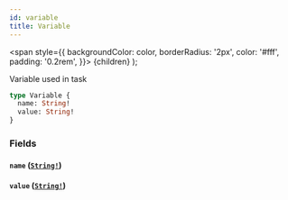 ```yaml
---
id: variable
title: Variable
---
```


<span
style={{
      backgroundColor: color,
      borderRadius: '2px',
      color: '#fff',
      padding: '0.2rem',
    }}>
{children}
</span>
);

Variable used in task

```graphql
type Variable {
  name: String!
  value: String!
}
```

### Fields

#### `name` ([`String!`](/docs/apis-clients/tasklist-api/scalars/string))

#### `value` ([`String!`](/docs/apis-clients/tasklist-api/scalars/string))
